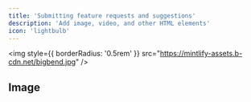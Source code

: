 ```yaml
---
title: 'Submitting feature requests and suggestions'
description: 'Add image, video, and other HTML elements'
icon: 'lightbulb'
---
```


<img
  style={{ borderRadius: '0.5rem' }}
  src="https://mintlify-assets.b-cdn.net/bigbend.jpg"
/>

## Image